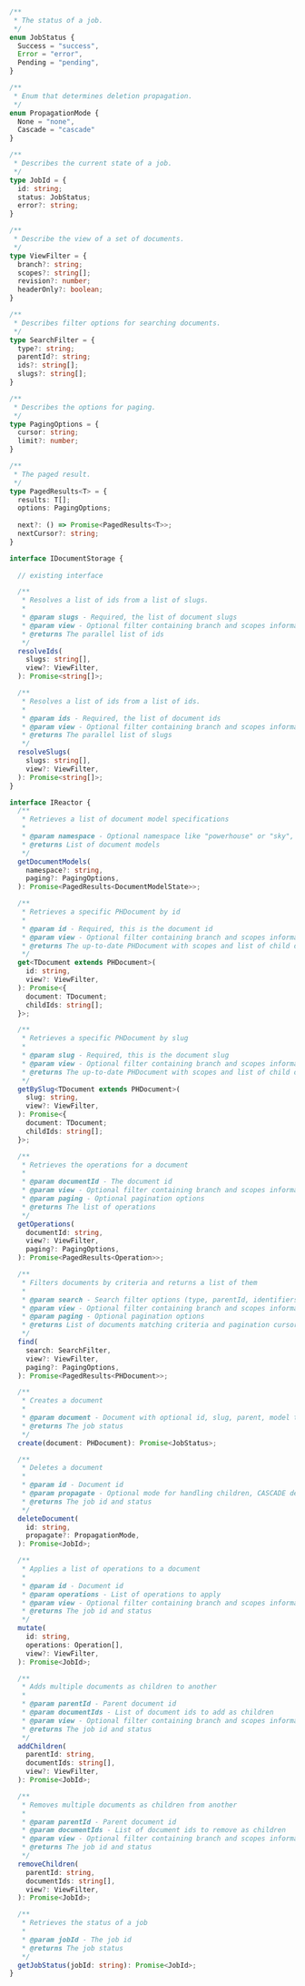 
```typescript

/**
 * The status of a job.
 */
enum JobStatus {
  Success = "success",
  Error = "error",
  Pending = "pending",
}

/**
 * Enum that determines deletion propagation.
 */
enum PropagationMode {
  None = "none",
  Cascade = "cascade"
}

/**
 * Describes the current state of a job.
 */
type JobId = {
  id: string;
  status: JobStatus;
  error?: string;
}

/**
 * Describe the view of a set of documents.
 */
type ViewFilter = {
  branch?: string;
  scopes?: string[];
  revision?: number;
  headerOnly?: boolean;
}

/**
 * Describes filter options for searching documents.
 */
type SearchFilter = {
  type?: string;
  parentId?: string;
  ids?: string[];
  slugs?: string[];
}

/**
 * Describes the options for paging.
 */
type PagingOptions = {
  cursor: string;
  limit?: number;
}

/**
 * The paged result.
 */
type PagedResults<T> = {
  results: T[];
  options: PagingOptions;
  
  next?: () => Promise<PagedResults<T>>;
  nextCursor?: string;
}

interface IDocumentStorage {
  
  // existing interface

  /**
   * Resolves a list of ids from a list of slugs.
   * 
   * @param slugs - Required, the list of document slugs
   * @param view - Optional filter containing branch and scopes information
   * @returns The parallel list of ids
   */
  resolveIds(
    slugs: string[],
    view?: ViewFilter,
  ): Promise<string[]>;

  /**
   * Resolves a list of ids from a list of ids.
   * 
   * @param ids - Required, the list of document ids
   * @param view - Optional filter containing branch and scopes information
   * @returns The parallel list of slugs
   */
  resolveSlugs(
    slugs: string[],
    view?: ViewFilter,
  ): Promise<string[]>;
}

interface IReactor {
  /**
   * Retrieves a list of document model specifications
   *
   * @param namespace - Optional namespace like "powerhouse" or "sky", defaults to ""
   * @returns List of document models
   */
  getDocumentModels(
    namespace?: string,
    paging?: PagingOptions,
  ): Promise<PagedResults<DocumentModelState>>;

  /**
   * Retrieves a specific PHDocument by id
   *
   * @param id - Required, this is the document id
   * @param view - Optional filter containing branch and scopes information
   * @returns The up-to-date PHDocument with scopes and list of child document ids
   */
  get<TDocument extends PHDocument>(
    id: string,
    view?: ViewFilter,
  ): Promise<{
    document: TDocument;
    childIds: string[];
  }>;

  /**
   * Retrieves a specific PHDocument by slug
   *
   * @param slug - Required, this is the document slug
   * @param view - Optional filter containing branch and scopes information
   * @returns The up-to-date PHDocument with scopes and list of child document ids
   */
  getBySlug<TDocument extends PHDocument>(
    slug: string,
    view?: ViewFilter,
  ): Promise<{
    document: TDocument;
    childIds: string[];
  }>;

  /**
   * Retrieves the operations for a document
   *
   * @param documentId - The document id
   * @param view - Optional filter containing branch and scopes information
   * @param paging - Optional pagination options
   * @returns The list of operations
   */
  getOperations(
    documentId: string,
    view?: ViewFilter,
    paging?: PagingOptions,
  ): Promise<PagedResults<Operation>>;

  /**
   * Filters documents by criteria and returns a list of them
   *
   * @param search - Search filter options (type, parentId, identifiers)
   * @param view - Optional filter containing branch and scopes information
   * @param paging - Optional pagination options
   * @returns List of documents matching criteria and pagination cursor
   */
  find(
    search: SearchFilter,
    view?: ViewFilter,
    paging?: PagingOptions,
  ): Promise<PagedResults<PHDocument>>;

  /**
   * Creates a document
   *
   * @param document - Document with optional id, slug, parent, model type, and initial state
   * @returns The job status
   */
  create(document: PHDocument): Promise<JobStatus>;

  /**
   * Deletes a document
   *
   * @param id - Document id
   * @param propagate - Optional mode for handling children, CASCADE deletes child documents
   * @returns The job id and status
   */
  deleteDocument(
    id: string,
    propagate?: PropagationMode,
  ): Promise<JobId>;

  /**
   * Applies a list of operations to a document
   *
   * @param id - Document id
   * @param operations - List of operations to apply
   * @param view - Optional filter containing branch and scopes information
   * @returns The job id and status
   */
  mutate(
    id: string,
    operations: Operation[],
    view?: ViewFilter,
  ): Promise<JobId>;

  /**
   * Adds multiple documents as children to another
   *
   * @param parentId - Parent document id
   * @param documentIds - List of document ids to add as children
   * @param view - Optional filter containing branch and scopes information
   * @returns The job id and status
   */
  addChildren(
    parentId: string,
    documentIds: string[],
    view?: ViewFilter,
  ): Promise<JobId>;

  /**
   * Removes multiple documents as children from another
   *
   * @param parentId - Parent document id
   * @param documentIds - List of document ids to remove as children
   * @param view - Optional filter containing branch and scopes information
   * @returns The job id and status
   */
  removeChildren(
    parentId: string,
    documentIds: string[],
    view?: ViewFilter,
  ): Promise<JobId>;

  /**
   * Retrieves the status of a job
   *
   * @param jobId - The job id
   * @returns The job status
   */
  getJobStatus(jobId: string): Promise<JobId>;
}

```
